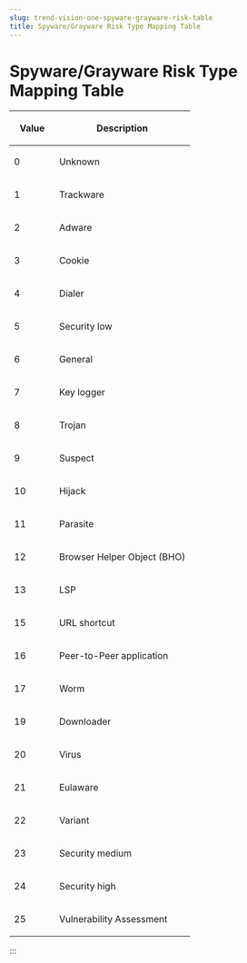 ```yaml
---
slug: trend-vision-one-spyware-grayware-risk-table
title: Spyware/Grayware Risk Type Mapping Table
---
```

# Spyware/Grayware Risk Type Mapping Table

<table>
<colgroup>
<col style="width: 25%" />
<col style="width: 75%" />
</colgroup>
<thead>
<tr>
<th><p>Value</p></th>
<th><p>Description</p></th>
</tr>
</thead>
<tbody>
<tr>
<td><p>0</p></td>
<td><p>Unknown</p></td>
</tr>
<tr>
<td><p>1</p></td>
<td><p>Trackware</p></td>
</tr>
<tr>
<td><p>2</p></td>
<td><p>Adware</p></td>
</tr>
<tr>
<td><p>3</p></td>
<td><p>Cookie</p></td>
</tr>
<tr>
<td><p>4</p></td>
<td><p>Dialer</p></td>
</tr>
<tr>
<td><p>5</p></td>
<td><p>Security low</p></td>
</tr>
<tr>
<td><p>6</p></td>
<td><p>General</p></td>
</tr>
<tr>
<td><p>7</p></td>
<td><p>Key logger</p></td>
</tr>
<tr>
<td><p>8</p></td>
<td><p>Trojan</p></td>
</tr>
<tr>
<td><p>9</p></td>
<td><p>Suspect</p></td>
</tr>
<tr>
<td><p>10</p></td>
<td><p>Hijack</p></td>
</tr>
<tr>
<td><p>11</p></td>
<td><p>Parasite</p></td>
</tr>
<tr>
<td><p>12</p></td>
<td><p>Browser Helper Object (BHO)</p></td>
</tr>
<tr>
<td><p>13</p></td>
<td><p>LSP</p></td>
</tr>
<tr>
<td><p>15</p></td>
<td><p>URL shortcut</p></td>
</tr>
<tr>
<td><p>16</p></td>
<td><p>Peer-to-Peer application</p></td>
</tr>
<tr>
<td><p>17</p></td>
<td><p>Worm</p></td>
</tr>
<tr>
<td><p>19</p></td>
<td><p>Downloader</p></td>
</tr>
<tr>
<td><p>20</p></td>
<td><p>Virus</p></td>
</tr>
<tr>
<td><p>21</p></td>
<td><p>Eulaware</p></td>
</tr>
<tr>
<td><p>22</p></td>
<td><p>Variant</p></td>
</tr>
<tr>
<td><p>23</p></td>
<td><p>Security medium</p></td>
</tr>
<tr>
<td><p>24</p></td>
<td><p>Security high</p></td>
</tr>
<tr>
<td><p>25</p></td>
<td><p>Vulnerability Assessment</p></td>
</tr>
</tbody>
</table>
:::
